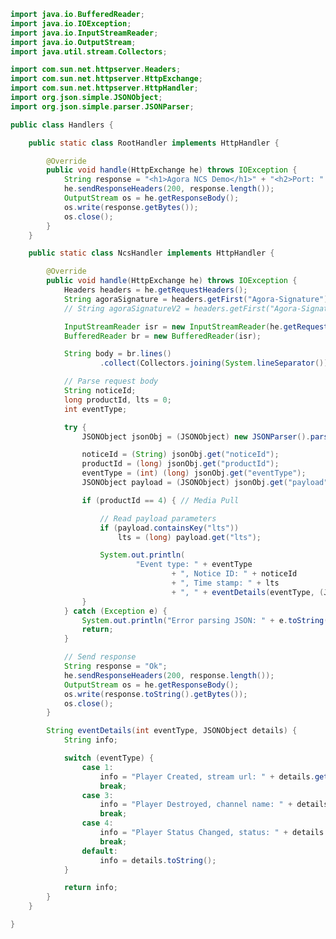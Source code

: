 <ProductWrapper product="media-pull">

```java
import java.io.BufferedReader;
import java.io.IOException;
import java.io.InputStreamReader;
import java.io.OutputStream;
import java.util.stream.Collectors;

import com.sun.net.httpserver.Headers;
import com.sun.net.httpserver.HttpExchange;
import com.sun.net.httpserver.HttpHandler;
import org.json.simple.JSONObject;
import org.json.simple.parser.JSONParser;

public class Handlers {

    public static class RootHandler implements HttpHandler {

        @Override
        public void handle(HttpExchange he) throws IOException {
            String response = "<h1>Agora NCS Demo</h1>" + "<h2>Port: " + Main.port + "</h2>";
            he.sendResponseHeaders(200, response.length());
            OutputStream os = he.getResponseBody();
            os.write(response.getBytes());
            os.close();
        }
    }

    public static class NcsHandler implements HttpHandler {

        @Override
        public void handle(HttpExchange he) throws IOException {
            Headers headers = he.getRequestHeaders();
            String agoraSignature = headers.getFirst("Agora-Signature");
            // String agoraSignatureV2 = headers.getFirst("Agora-Signature-V2");

            InputStreamReader isr = new InputStreamReader(he.getRequestBody(), "utf-8");
            BufferedReader br = new BufferedReader(isr);

            String body = br.lines()
                    .collect(Collectors.joining(System.lineSeparator()));

            // Parse request body
            String noticeId;
            long productId, lts = 0;
            int eventType;

            try {
                JSONObject jsonObj = (JSONObject) new JSONParser().parse(body);

                noticeId = (String) jsonObj.get("noticeId");
                productId = (long) jsonObj.get("productId");
                eventType = (int) (long) jsonObj.get("eventType");
                JSONObject payload = (JSONObject) jsonObj.get("payload");

                if (productId == 4) { // Media Pull

                    // Read payload parameters
                    if (payload.containsKey("lts"))
                        lts = (long) payload.get("lts");

                    System.out.println(
                            "Event type: " + eventType
                                    + ", Notice ID: " + noticeId
                                    + ", Time stamp: " + lts
                                    + ", " + eventDetails(eventType, (JSONObject) payload.get("player")));
                }
            } catch (Exception e) {
                System.out.println("Error parsing JSON: " + e.toString());
                return;
            }

            // Send response
            String response = "Ok";
            he.sendResponseHeaders(200, response.length());
            OutputStream os = he.getResponseBody();
            os.write(response.toString().getBytes());
            os.close();
        }

        String eventDetails(int eventType, JSONObject details) {
            String info;

            switch (eventType) {
                case 1: 
                    info = "Player Created, stream url: " + details.get("streamUrl").toString();
                    break;
                case 3: 
                    info = "Player Destroyed, channel name: " + details.get("channelName").toString();
                    break;
                case 4: 
                    info = "Player Status Changed, status: " + details.get("status").toString();
                    break;
                default:
                    info = details.toString();
            }

            return info;
        }
    }

}
```

</ProductWrapper>